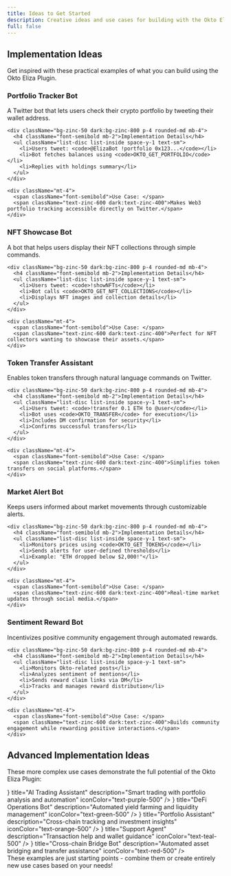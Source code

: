```yaml
---
title: Ideas to Get Started
description: Creative ideas and use cases for building with the Okto Eliza Plugin
full: false
---
```



## Implementation Ideas

Get inspired with these practical examples of what you can build using the Okto Eliza Plugin.


<div className="grid grid-cols-1 gap-6 mt-8">
  <div className="p-6 rounded-lg border-2 border-zinc-200 dark:border-zinc-700 hover:border-zinc-300 dark:hover:border-zinc-600 transition-all">
    <h3 className="text-xl font-bold mb-3">Portfolio Tracker Bot</h3>
    <p className="text-zinc-600 dark:text-zinc-400 mb-4">
      A Twitter bot that lets users check their crypto portfolio by tweeting their wallet address.
    </p>
    
    <div className="bg-zinc-50 dark:bg-zinc-800 p-4 rounded-md mb-4">
      <h4 className="font-semibold mb-2">Implementation Details</h4>
      <ul className="list-disc list-inside space-y-1 text-sm">
        <li>Users tweet: <code>@ElizaBot !portfolio 0x123...</code></li>
        <li>Bot fetches balances using <code>OKTO_GET_PORTFOLIO</code></li>
        <li>Replies with holdings summary</li>
      </ul>
    </div>
    
    <div className="mt-4">
      <span className="font-semibold">Use Case: </span>
      <span className="text-zinc-600 dark:text-zinc-400">Makes Web3 portfolio tracking accessible directly on Twitter.</span>
    </div>
  </div>

  <div className="p-6 rounded-lg border-2 border-zinc-200 dark:border-zinc-700 hover:border-zinc-300 dark:hover:border-zinc-600 transition-all">
    <h3 className="text-xl font-bold mb-3">NFT Showcase Bot</h3>
    <p className="text-zinc-600 dark:text-zinc-400 mb-4">
      A bot that helps users display their NFT collections through simple commands.
    </p>
    
    <div className="bg-zinc-50 dark:bg-zinc-800 p-4 rounded-md mb-4">
      <h4 className="font-semibold mb-2">Implementation Details</h4>
      <ul className="list-disc list-inside space-y-1 text-sm">
        <li>Users tweet: <code>!showNFTs</code></li>
        <li>Bot calls <code>OKTO_GET_NFT_COLLECTIONS</code></li>
        <li>Displays NFT images and collection details</li>
      </ul>
    </div>
    
    <div className="mt-4">
      <span className="font-semibold">Use Case: </span>
      <span className="text-zinc-600 dark:text-zinc-400">Perfect for NFT collectors wanting to showcase their assets.</span>
    </div>
  </div>

  <div className="p-6 rounded-lg border-2 border-zinc-200 dark:border-zinc-700 hover:border-zinc-300 dark:hover:border-zinc-600 transition-all">
    <h3 className="text-xl font-bold mb-3">Token Transfer Assistant</h3>
    <p className="text-zinc-600 dark:text-zinc-400 mb-4">
      Enables token transfers through natural language commands on Twitter.
    </p>
    
    <div className="bg-zinc-50 dark:bg-zinc-800 p-4 rounded-md mb-4">
      <h4 className="font-semibold mb-2">Implementation Details</h4>
      <ul className="list-disc list-inside space-y-1 text-sm">
        <li>Users tweet: <code>!transfer 0.1 ETH to @user</code></li>
        <li>Bot uses <code>OKTO_TRANSFER</code> for execution</li>
        <li>Includes DM confirmation for security</li>
        <li>Confirms successful transfers</li>
      </ul>
    </div>
    
    <div className="mt-4">
      <span className="font-semibold">Use Case: </span>
      <span className="text-zinc-600 dark:text-zinc-400">Simplifies token transfers on social platforms.</span>
    </div>
  </div>

  <div className="p-6 rounded-lg border-2 border-zinc-200 dark:border-zinc-700 hover:border-zinc-300 dark:hover:border-zinc-600 transition-all">
    <h3 className="text-xl font-bold mb-3">Market Alert Bot</h3>
    <p className="text-zinc-600 dark:text-zinc-400 mb-4">
      Keeps users informed about market movements through customizable alerts.
    </p>
    
    <div className="bg-zinc-50 dark:bg-zinc-800 p-4 rounded-md mb-4">
      <h4 className="font-semibold mb-2">Implementation Details</h4>
      <ul className="list-disc list-inside space-y-1 text-sm">
        <li>Monitors prices using <code>OKTO_GET_TOKENS</code></li>
        <li>Sends alerts for user-defined thresholds</li>
        <li>Example: "ETH dropped below $2,000!"</li>
      </ul>
    </div>
    
    <div className="mt-4">
      <span className="font-semibold">Use Case: </span>
      <span className="text-zinc-600 dark:text-zinc-400">Real-time market updates through social media.</span>
    </div>
  </div>

  <div className="p-6 rounded-lg border-2 border-zinc-200 dark:border-zinc-700 hover:border-zinc-300 dark:hover:border-zinc-600 transition-all">
    <h3 className="text-xl font-bold mb-3">Sentiment Reward Bot</h3>
    <p className="text-zinc-600 dark:text-zinc-400 mb-4">
      Incentivizes positive community engagement through automated rewards.
    </p>
    
    <div className="bg-zinc-50 dark:bg-zinc-800 p-4 rounded-md mb-4">
      <h4 className="font-semibold mb-2">Implementation Details</h4>
      <ul className="list-disc list-inside space-y-1 text-sm">
        <li>Monitors Okto-related posts</li>
        <li>Analyzes sentiment of mentions</li>
        <li>Sends reward claim links via DM</li>
        <li>Tracks and manages reward distribution</li>
      </ul>
    </div>
    
    <div className="mt-4">
      <span className="font-semibold">Use Case: </span>
      <span className="text-zinc-600 dark:text-zinc-400">Builds community engagement while rewarding positive interactions.</span>
    </div>
  </div>
  
</div>

## Advanced Implementation Ideas

These more complex use cases demonstrate the full potential of the Okto Eliza Plugin:

<div className="grid grid-cols-1 md:grid-cols-3 gap-6 mt-8">
  <FeatureCard
    icon={<Brain size={20} />}
    title="AI Trading Assistant"
    description="Smart trading with portfolio analysis and automation"
    iconColor="text-purple-500"
  />
  <FeatureCard
    icon={<Coins size={20} />}
    title="DeFi Operations Bot"
    description="Automated yield farming and liquidity management"
    iconColor="text-green-500"
  />
  <FeatureCard
    icon={<Users size={20} />}
    title="Portfolio Assistant"
    description="Cross-chain tracking and investment insights"
    iconColor="text-orange-500"
  />
  <FeatureCard
    icon={<Headphones size={20} />}
    title="Support Agent"
    description="Transaction help and wallet guidance"
    iconColor="text-teal-500"
  />
  <FeatureCard
    icon={<Network size={20} />}
    title="Cross-chain Bridge Bot"
    description="Automated asset bridging and transfer assistance"
    iconColor="text-red-500"
  />
</div>

<Callout type="info" emoji="💡">
These examples are just starting points - combine them or create entirely new use cases based on your needs!
</Callout>





